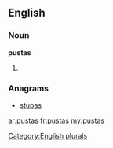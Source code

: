 ==English==

===Noun===
'''pustas'''

# {{plural of|[[pusta]]}}

===Anagrams===
* [[stupas#English|stupas]]

[[Category:English plurals]]

[[ar:pustas]]
[[fr:pustas]]
[[my:pustas]]